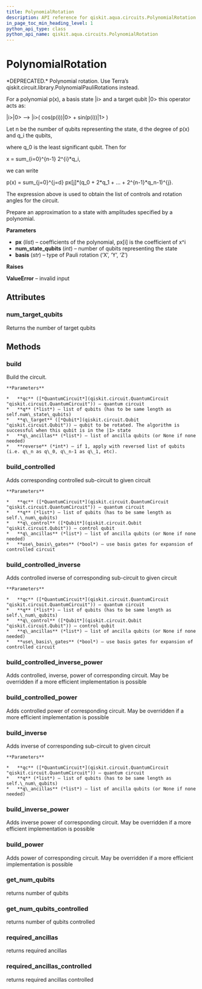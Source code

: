 ```yaml
---
title: PolynomialRotation
description: API reference for qiskit.aqua.circuits.PolynomialRotation
in_page_toc_min_heading_level: 1
python_api_type: class
python_api_name: qiskit.aqua.circuits.PolynomialRotation
---
```


# PolynomialRotation

<Class id="qiskit.aqua.circuits.PolynomialRotation" isDedicatedPage={true} github="https://github.com/qiskit-community/qiskit-aqua/tree/stable/0.7/qiskit/aqua/circuits/polynomial_rotation.py" signature="PolynomialRotation(px, num_state_qubits, basis='Y')" modifiers="class">
  *DEPRECATED.* Polynomial rotation.

  <Admonition title="Deprecated since version 0.7.0" type="danger">
    Use Terra’s qiskit.circuit.library.PolynomialPauliRotations instead.
  </Admonition>

  For a polynomial p(x), a basis state |i> and a target qubit |0> this operator acts as:

  |i>|0> –> |i>( cos(p(i))|0> + sin(p(i))|1> )

  Let n be the number of qubits representing the state, d the degree of p(x) and q\_i the qubits,

  where q\_0 is the least significant qubit. Then for

  x = sum\_\{i=0}^\{n-1} 2^\{i}\*q\_i,

  we can write

  p(x) = sum\_\{j=0}^\{j=d} px\[j]\*(q\_0 + 2\*q\_1 + … + 2^\{n-1}\*q\_n-1)^\{j}.

  The expression above is used to obtain the list of controls and rotation angles for the circuit.

  Prepare an approximation to a state with amplitudes specified by a polynomial.

  **Parameters**

  *   **px** (*list*) – coefficients of the polynomial, px\[i] is the coefficient of x^i
  *   **num\_state\_qubits** (*int*) – number of qubits representing the state
  *   **basis** (*str*) – type of Pauli rotation (‘X’, ‘Y’, ‘Z’)

  **Raises**

  **ValueError** – invalid input

  ## Attributes

  <span id="polynomialrotation-num-target-qubits" />

  ### num\_target\_qubits

  <Attribute id="qiskit.aqua.circuits.PolynomialRotation.num_target_qubits">
    Returns the number of target qubits
  </Attribute>

  ## Methods

  <span id="polynomialrotation-build" />

  ### build

  <Function id="qiskit.aqua.circuits.PolynomialRotation.build" signature="PolynomialRotation.build(qc, q, q_target, q_ancillas=None, reverse=0)">
    Build the circuit.

    **Parameters**

    *   **qc** ([*QuantumCircuit*](qiskit.circuit.QuantumCircuit "qiskit.circuit.QuantumCircuit")) – quantum circuit
    *   **q** (*list*) – list of qubits (has to be same length as self.num\_state\_qubits)
    *   **q\_target** ([*Qubit*](qiskit.circuit.Qubit "qiskit.circuit.Qubit")) – qubit to be rotated. The algorithm is successful when this qubit is in the |1> state
    *   **q\_ancillas** (*list*) – list of ancilla qubits (or None if none needed)
    *   **reverse** (*int*) – if 1, apply with reversed list of qubits (i.e. q\_n as q\_0, q\_n-1 as q\_1, etc).
  </Function>

  <span id="polynomialrotation-build-controlled" />

  ### build\_controlled

  <Function id="qiskit.aqua.circuits.PolynomialRotation.build_controlled" signature="PolynomialRotation.build_controlled(qc, q, q_control, q_ancillas=None, use_basis_gates=True)">
    Adds corresponding controlled sub-circuit to given circuit

    **Parameters**

    *   **qc** ([*QuantumCircuit*](qiskit.circuit.QuantumCircuit "qiskit.circuit.QuantumCircuit")) – quantum circuit
    *   **q** (*list*) – list of qubits (has to be same length as self.\_num\_qubits)
    *   **q\_control** ([*Qubit*](qiskit.circuit.Qubit "qiskit.circuit.Qubit")) – control qubit
    *   **q\_ancillas** (*list*) – list of ancilla qubits (or None if none needed)
    *   **use\_basis\_gates** (*bool*) – use basis gates for expansion of controlled circuit
  </Function>

  <span id="polynomialrotation-build-controlled-inverse" />

  ### build\_controlled\_inverse

  <Function id="qiskit.aqua.circuits.PolynomialRotation.build_controlled_inverse" signature="PolynomialRotation.build_controlled_inverse(qc, q, q_control, q_ancillas=None, use_basis_gates=True)">
    Adds controlled inverse of corresponding sub-circuit to given circuit

    **Parameters**

    *   **qc** ([*QuantumCircuit*](qiskit.circuit.QuantumCircuit "qiskit.circuit.QuantumCircuit")) – quantum circuit
    *   **q** (*list*) – list of qubits (has to be same length as self.\_num\_qubits)
    *   **q\_control** ([*Qubit*](qiskit.circuit.Qubit "qiskit.circuit.Qubit")) – control qubit
    *   **q\_ancillas** (*list*) – list of ancilla qubits (or None if none needed)
    *   **use\_basis\_gates** (*bool*) – use basis gates for expansion of controlled circuit
  </Function>

  <span id="polynomialrotation-build-controlled-inverse-power" />

  ### build\_controlled\_inverse\_power

  <Function id="qiskit.aqua.circuits.PolynomialRotation.build_controlled_inverse_power" signature="PolynomialRotation.build_controlled_inverse_power(qc, q, q_control, power, q_ancillas=None, use_basis_gates=True)">
    Adds controlled, inverse, power of corresponding circuit. May be overridden if a more efficient implementation is possible
  </Function>

  <span id="polynomialrotation-build-controlled-power" />

  ### build\_controlled\_power

  <Function id="qiskit.aqua.circuits.PolynomialRotation.build_controlled_power" signature="PolynomialRotation.build_controlled_power(qc, q, q_control, power, q_ancillas=None, use_basis_gates=True)">
    Adds controlled power of corresponding circuit. May be overridden if a more efficient implementation is possible
  </Function>

  <span id="polynomialrotation-build-inverse" />

  ### build\_inverse

  <Function id="qiskit.aqua.circuits.PolynomialRotation.build_inverse" signature="PolynomialRotation.build_inverse(qc, q, q_ancillas=None)">
    Adds inverse of corresponding sub-circuit to given circuit

    **Parameters**

    *   **qc** ([*QuantumCircuit*](qiskit.circuit.QuantumCircuit "qiskit.circuit.QuantumCircuit")) – quantum circuit
    *   **q** (*list*) – list of qubits (has to be same length as self.\_num\_qubits)
    *   **q\_ancillas** (*list*) – list of ancilla qubits (or None if none needed)
  </Function>

  <span id="polynomialrotation-build-inverse-power" />

  ### build\_inverse\_power

  <Function id="qiskit.aqua.circuits.PolynomialRotation.build_inverse_power" signature="PolynomialRotation.build_inverse_power(qc, q, power, q_ancillas=None)">
    Adds inverse power of corresponding circuit. May be overridden if a more efficient implementation is possible
  </Function>

  <span id="polynomialrotation-build-power" />

  ### build\_power

  <Function id="qiskit.aqua.circuits.PolynomialRotation.build_power" signature="PolynomialRotation.build_power(qc, q, power, q_ancillas=None)">
    Adds power of corresponding circuit. May be overridden if a more efficient implementation is possible
  </Function>

  <span id="polynomialrotation-get-num-qubits" />

  ### get\_num\_qubits

  <Function id="qiskit.aqua.circuits.PolynomialRotation.get_num_qubits" signature="PolynomialRotation.get_num_qubits()">
    returns number of qubits
  </Function>

  <span id="polynomialrotation-get-num-qubits-controlled" />

  ### get\_num\_qubits\_controlled

  <Function id="qiskit.aqua.circuits.PolynomialRotation.get_num_qubits_controlled" signature="PolynomialRotation.get_num_qubits_controlled()">
    returns number of qubits controlled
  </Function>

  <span id="polynomialrotation-required-ancillas" />

  ### required\_ancillas

  <Function id="qiskit.aqua.circuits.PolynomialRotation.required_ancillas" signature="PolynomialRotation.required_ancillas()">
    returns required ancillas
  </Function>

  <span id="polynomialrotation-required-ancillas-controlled" />

  ### required\_ancillas\_controlled

  <Function id="qiskit.aqua.circuits.PolynomialRotation.required_ancillas_controlled" signature="PolynomialRotation.required_ancillas_controlled()">
    returns required ancillas controlled
  </Function>
</Class>

